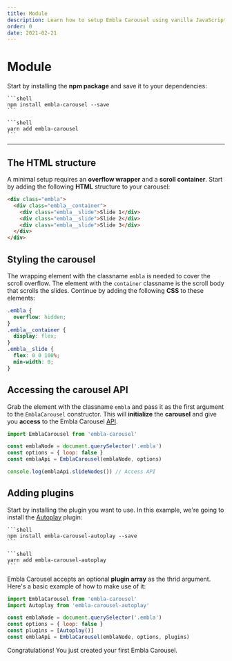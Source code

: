 ```yaml
---
title: Module
description: Learn how to setup Embla Carousel using vanilla JavaScript.
order: 0
date: 2021-02-21
---
```



# Module

Start by installing the **npm package** and save it to your dependencies:

<Tabs groupId={TABS_PACKAGE_MANAGER.GROUP_ID}>
  <TabsItem tab={TABS_PACKAGE_MANAGER.TABS.NPM}>

    ```shell
    npm install embla-carousel --save
    ```

  </TabsItem>
  <TabsItem tab={TABS_PACKAGE_MANAGER.TABS.YARN}>

    ```shell
    yarn add embla-carousel
    ```

  </TabsItem>
</Tabs>

---

## The HTML structure

A minimal setup requires an **overflow wrapper** and a **scroll container**. Start by adding the following **HTML** structure to your carousel:

```html
<div class="embla">
  <div class="embla__container">
    <div class="embla__slide">Slide 1</div>
    <div class="embla__slide">Slide 2</div>
    <div class="embla__slide">Slide 3</div>
  </div>
</div>
```

## Styling the carousel

The wrapping element with the classname `embla` is needed to cover the scroll overflow. The element with the `container` classname is the scroll body that scrolls the slides. Continue by adding the following **CSS** to these elements:

```css
.embla {
  overflow: hidden;
}
.embla__container {
  display: flex;
}
.embla__slide {
  flex: 0 0 100%;
  min-width: 0;
}
```

## Accessing the carousel API

Grab the element with the classname `embla` and pass it as the first argument to the `EmblaCarousel` constructor. This will **initialize** the **carousel** and give you **access** to the Embla Carousel [API](/api/).

```js highlight={7}
import EmblaCarousel from 'embla-carousel'

const emblaNode = document.querySelector('.embla')
const options = { loop: false }
const emblaApi = EmblaCarousel(emblaNode, options)

console.log(emblaApi.slideNodes()) // Access API
```

## Adding plugins

Start by installing the plugin you want to use. In this example, we're going to install the [Autoplay](/plugins/autoplay/) plugin:

<Tabs groupId={TABS_PACKAGE_MANAGER.GROUP_ID}>
  <TabsItem tab={TABS_PACKAGE_MANAGER.TABS.NPM}>

    ```shell
    npm install embla-carousel-autoplay --save
    ```

  </TabsItem>
  <TabsItem tab={TABS_PACKAGE_MANAGER.TABS.YARN}>

    ```shell
    yarn add embla-carousel-autoplay
    ```

  </TabsItem>
</Tabs>

Embla Carousel accepts an optional **plugin array** as the thrid argument. Here's a basic example of how to make use of it:

```js highlight={6-7}
import EmblaCarousel from 'embla-carousel'
import Autoplay from 'embla-carousel-autoplay'

const emblaNode = document.querySelector('.embla')
const options = { loop: false }
const plugins = [Autoplay()]
const emblaApi = EmblaCarousel(emblaNode, options, plugins)
```

Congratulations! You just created your first Embla Carousel.
